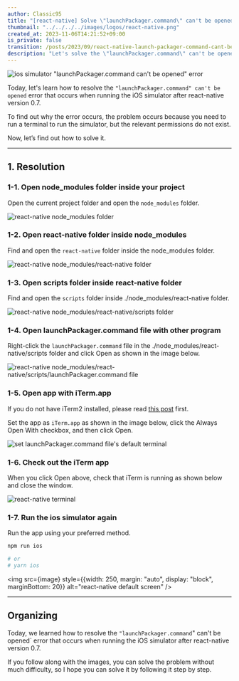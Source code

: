 ```yaml
---
author: Classic95
title: "[react-native] Solve \"launchPackager.command\" can't be opened issue"
thumbnail: "../../../../images/logos/react-native.png"
created_at: 2023-11-06T14:21:52+09:00
is_private: false
transition: /posts/2023/09/react-native-launch-packager-command-cant-be-opened
description: "Let's solve the \"launchPackager.command\" can't be opened ios simulator execution error that occurs after creating a new project in react-native 0.7 or later."
---
```



![ios simulator \"launchPackager.command can't be opened\" error](../../../../images/2023/09/launch-packager-0.webp)

Today, let's learn how to resolve the `"launchPackager.command" can't be opened` error that occurs when running the iOS simulator after react-native version 0.7.

To find out why the error occurs, the problem occurs because you need to run a terminal to run the simulator, but the relevant permissions do not exist.

Now, let’s find out how to solve it.

---

## 1. Resolution

### 1-1. Open node_modules folder inside your project

Open the current project folder and open the `node_modules` folder.

![react-native node_modules folder](../../../../images/2023/09/launch-packager-1.webp)

### 1-2. Open react-native folder inside node_modules

Find and open the `react-native` folder inside the node_modules folder.

![react-native node_modules/react-native folder](../../../../images/2023/09/launch-packager-2.webp)

### 1-3. Open scripts folder inside react-native folder 

Find and open the `scripts` folder inside ./node_modules/react-native folder.

![react-native node_modules/react-native/scripts folder](../../../../images/2023/09/launch-packager-3.webp)

### 1-4. Open launchPackager.command file with other program

Right-click the `launchPackager.command` file in the ./node_modules/react-native/scripts folder and click Open as shown in the image below.

![react-native node_modules/react-native/scripts/launchPackager.command file](../../../../images/2023/09/launch-packager-4.webp)

### 1-5. Open app with iTerm.app

If you do not have iTerm2 installed, please read [this post](/en/posts/2023/09/install-iterm) first.

Set the app as `iTerm.app` as shown in the image below, click the Always Open With checkbox, and then click Open.

![set launchPackager.command file's default terminal](../../../../images/2023/09/launch-packager-5.webp)

### 1-6. Check out the iTerm app

When you click Open above, check that iTerm is running as shown below and close the window.

![react-native terminal](../../../../images/2023/09/launch-packager-6.webp)

### 1-7. Run the ios simulator again

Run the app using your preferred method.

```bash
npm run ios

# or 
# yarn ios
```

<img src={image} style={{width: 250, margin: "auto", display: "block", marginBottom: 20}} alt="react-native default screen" />

---

## Organizing

Today, we learned how to resolve the `"launchPackager.command`" can't be opened` error that occurs when running the iOS simulator after react-native version 0.7.

If you follow along with the images, you can solve the problem without much difficulty, so I hope you can solve it by following it step by step.